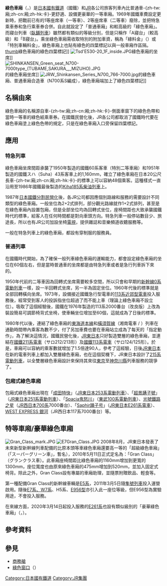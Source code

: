 {{Not|绿皮车}}
{{Infobox color
|title=國鐵淡綠6號（一般稱作「若葉色」<ref name=鐵道報217>{{lang|ja|[[鐵道報|鐵道報]]第217号 特集「鐵道車輛 色彩之美学」}}</ref>）
|textcolor=#ffffff
|mod=hex
|97BC94
|source=[[鐵道報|鐵道報]]第217号 特集「鐵道車輛 色彩之美学」{{r|鐵道報217}}
}}
{{Infobox color
|title=國鐵（JR）黃綠7號（一般稱作「[[黃綠色|黃綠色]]」）
|textcolor=#ffffff
|mod=hex
|57B544
|source=[[鐵道報|鐵道報]]第217号 特集「鐵道車輛 色彩之美学」{{r|鐵道報217}}
}}
'''綠色車廂'''（{{jpn|j=グリーン車|hg=グリーンしゃ|rm=Gurīn sha|f=y}}，{{lang-en|Green Car}}）是[[日本國有鐵道|日本國有鐵道]]（國鐵）和[[JR|JR]]各公司旅客列車內比普通車-{zh-tw:廂;zh-cn:厢;zh-hk:卡}-更舒適、設備更豪華的一等車廂。1969年國鐵車費設定更新時，把戰前已有的1等座席車（一等車）、2等座席車（二等車）廢除，並把特急乘車券和急行乘車券合併。自此就設定了「普通車廂」和較高級的「綠色車廂」。而寢台列車（[[臥鋪列車|臥鋪列車]]）雖然都有類似的等級分別，但是只稱作「A寢台」（較高級）和「B寢台」。乘坐綠色車廂需收取特別的附加車資，稱為「綠料金」（{{lang|ja|グリーン料金}}）或「特別車輛料金」，綠色車廂上也貼有綠色的四葉標記以與一般車廂作區隔。
[[file:GREEN_CAR_symbolmark.jpg|thumb]]綠色車廂的綠色四葉標記]]
[[File:Tsd'E530-20_1F_inside.JPG|thumb]]綠色車廂的坐席]]
[[File:SHINKANSEN_Green_seat_N700-7000type_(TUBAME,SAKURA_,_MIZUHO).JPG|thumb]]的綠色車廂坐席]]
[[File:JRW_Shinkansen_Series_N700_766-7000.jpg|thumb]]的綠色車廂、普通車廂合造車（N700系S編成），綠色車廂端加上了綠色四葉標記]]

==名稱由來==
綠色車廂的名稱源自車-{zh-tw:廂;zh-cn:厢;zh-hk:卡}-側面車窗下的綠色色帶和當時一等車的綠色紙乘車券。在國鐵民營化後，JR各公司都取消了國鐵時代要在綠色車廂塗上綠色色帶的規定，只是在綠色車廂入口旁保留四葉標記。

==應用==
===特急列車===
綠色車廂坐席間距承襲了1950年製造的國鐵60系客車（特別二等車廂）和1951年製造的國鐵スハ（Suha）43系客車上的1,160mm，確立了綠色車廂在日本20公尺長車-{zh-tw:廂;zh-cn:厢;zh-hk:卡}-的標準上可以容納48個乘客。這種樣式一直沿用至1986年國鐵最後製造的[[Kiha185系柴油列車|Kiha185系柴油列車]]上。

1987年[[日本國鐵分割民營化|日本國鐵分割民營化]]後，各JR公司都因應個別路線和服務的需要設計不同類型的綠色車廂。一般坐位為2+2式排列，部分觀光路線就作1+2式排列，甚至是在綠色車廂內設置包廂，但是全部坐位均為回轉式坐位，座椅間距也大致承襲國鐵時代的標準，給客人在任何時間都是對向車頭方向。特急列車一般停站數目少、旅途長，所以也有JR公司加設坐椅[[電視|電視]]，提供雜誌和音樂頻道收聽服務等。

一般在特急列車上的綠色車廂，都設有穿制服的服務員。

===普通列車===
在國鐵時代開始，為了確保一般列車綠色車廂的運輸能力，都會設定綠色車廂的坐位在60個左右，但是當時普通車的坐席都是由特急列車或者是急行列車拆下來的。

1950年代前的二等車因為回轉式坐席需要較多空間，所以只會和早期的[[新幹線0系電車|新幹線0系電動列車]]一樣，設一半回轉式坐席，另一半為固定坐位。1960年代後的標準就是全部回轉橫向坐席。1973年，設備接近國鐵急行型電車的[[日本國鐵113系電車|113系近郊型電車]]投入服務後，經常受到客人的投訴指坐位超過了而不能上車（理論上綠色車廂不設立位）。吸取了這個經驗後，國鐵在1976年製造的113系2000番台（改良版）上改為裝設簡易可調節椅背式坐椅，使車輛坐位增加至60個，這就成為了日後的標準。

1980年代以後，連結了綠色車廂的[[東海道本線|東海道本線]]和[[橫須賀線|橫須賀線]]（湘南電車 / {{lang|ja|しょうなんでんしゃ}}）列車在通勤時間帶內乘客為數不少，付了另加車費也要在車廂站立成為了每天的「指定動作」，為了解決這情況，國鐵民營化後，[[JR東日本|JR東日本]]只好製造雙層的綠色車廂，並連結在[[日本國鐵211系電車|國鐵211系電車]]（サロ212/213形）及[[日本國鐵113系電車|國鐵113系電車]]（サロ124/125形）。於是，車廂可以容納的乘客數就增加了1.5倍達90人，參考了這經驗，日後[[JR東日本|JR東日本]]在新的電車列車上都加入雙層綠色車廂，也在這個契機下，JR東日本設計了[[JR東日本215系電車|215系電動列車]]，以全雙層綠色車廂設計來保持其來往[[東京|東京]]至[[神奈川縣|神奈川縣]]列車服務的競爭了。

===包廂式綠色車廂===
包廂式綠色車廂出現在「[[成田特快|成田特快]]」（[[JR東日本253系電車|JR東日本253系電動列車]]）、「[[踴子號列車#已停運列車|超景踴子號]]」（[[JR東日本251系電車|JR東日本251系電動列車]]）、「[[Spacia|Spacia鬼怒川]]」（[[東武100系電車|東武100系電動列車]]）、[[光號鐵路之星|光號鐵路之星]]（[[新幹線700系電聯車|JR西日本700系]]7000番台）、「[[踴子號列車#Saphir踴子號|Saphir踊子号]]」（[[JR東日本E261系電力動車組|JR東日本E261系電車]]）、[[WEST_EXPRESS_銀河|WEST EXPRESS 銀河]]（JR西日本117系7000番台）等。

==特等車廂/豪華綠色車廂==
[[File:Gran_Class_mark.JPG|thumb]]
[[File:E7Gran_Class.JPG|thumb]]
2008年8月，JR東日本發表了未來新型新幹線列車配備的比原本頭等車綠色車廂還要高一等的「超級綠色車廂」（「スーパーグリーン車」，暫名），2010年5月11日正式定名為：「Gran Class」（グランクラス車）。此車廂座椅間距比綠色車廂的1160mm增加到更寬的1300mm，座位寬度也由原來綠色車廂的475mm增加到520mm，並加入固定式椅背。除此之外，Gran Class設有專屬的車廂助理，並隨票附贈飲品、輕食等。

第一種配備Gran Class的新幹線車輛是[[新幹線E5系電力動車組|E5系]]，2011年3月5日隨[[隼號列車|隼號列車]]投入運營啟用。隨後[[新幹線E7系電力動車組|E7系、W7系]]、H5系、[[新干线E956型电力动车组|E956型]]亦引入此一座位等級，但E956型為實驗用途，不會投入服務。

在來線方面，2020年3月14日起投入服務的[[JR東日本E261系電動列車|E261系]]也設有類似級別的「豪華綠色車廂」（{{lang|ja|プレミアムグリーン}}，{{lang|en|Premium Green}}）。

== 參考資料 ==
{{reflist}}

== 參見 ==
*[[商務艙|商務艙]]
*[[綠色窗口|綠色窗口]]（{{lang|ja|みどりの窓口}}）

{{JR}}

[[Category:日本國有鐵道|Category:日本國有鐵道]]
[[Category:JR集團|Category:JR集團]]